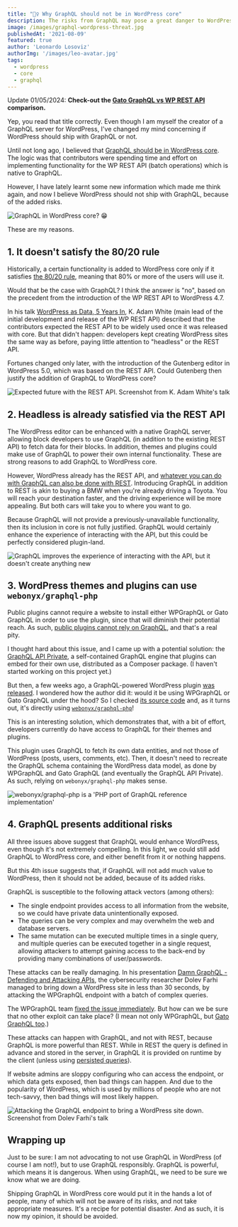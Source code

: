 ```yaml
---
title: "🙅‍♀️ Why GraphQL should not be in WordPress core"
description: The risks from GraphQL may pose a great danger to WordPress
image: /images/graphql-wordpress-threat.jpg
publishedAt: '2021-08-09'
featured: true
author: 'Leonardo Losoviz'
authorImg: '/images/leo-avatar.jpg'
tags:
  - wordpress
  - core
  - graphql
---
```


<Banner type="info">

Update 01/05/2024: <strong>Check-out the [Gato GraphQL vs WP REST API](/comparisons/gatographql-vs-wp-rest-api) comparison.</strong>

</Banner>

Yep, you read that title correctly. Even though I am myself the creator of a GraphQL server for WordPress, I've changed my mind concerning if WordPress should ship with GraphQL or not.

Until not long ago, I believed that [GraphQL should be in WordPress core](/blog/why-wordpress-should-have-a-graphql-api-in-core). The logic was that contributors were spending time and effort on implementing functionality for the WP REST API (batch operations) which is native to GraphQL.

However, I have lately learnt some new information which made me think again, and now I believe WordPress should not ship with GraphQL, because of the added risks.

![GraphQL in WordPress core? 😁](/images/graphql-wordpress-threat.jpg "GraphQL in WordPress core? 😁")

These are my reasons.

## 1. It doesn't satisfy the 80/20 rule

Historically, a certain functionality is added to WordPress core only if it satisfies [the 80/20 rule](https://wordpress.org/about/philosophy/), meaning that 80% or more of the users will use it.

Would that be the case with GraphQL? I think the answer is "no", based on the precedent from the introduction of the WP REST API to WordPress 4.7.

In his talk [WordPress as Data, 5 Years In](https://youtu.be/OBVg5x8uQ6M), K. Adam White (main lead of the initial development and release of the WP REST API) described that the contributors expected the REST API to be widely used once it was released with core. But that didn't happen: developers kept creating WordPress sites the same way as before, paying little attention to "headless" or the REST API.

Fortunes changed only later, with the introduction of the Gutenberg editor in WordPress 5.0, which was based on the REST API. Could Gutenberg then justify the addition of GraphQL to WordPress core?

![Expected future with the REST API. Screenshot from K. Adam White's talk](/images/society-if-wp-had-a-rest-api-video.png "Expected future with the REST API. Screenshot from K. Adam White's talk")

## 2. Headless is already satisfied via the REST API

The WordPress editor can be enhanced with a native GraphQL server, allowing block developers to use GraphQL (in addition to the existing REST API) to fetch data for their blocks. In addition, themes and plugins could make use of GraphQL to power their own internal functionality. These are strong reasons to add GraphQL to WordPress core.

However, WordPress already has the REST API, and [whatever you can do with GraphQL can also be done with REST](https://stepzen.com/blog/are-rest-and-graphql-different). Introducing GraphQL in addition to REST is akin to buying a BMW when you're already driving a Toyota. You will reach your destination faster, and the driving experience will be more appealing. But both cars will take you to where you want to go.

Because GraphQL will not provide a previously-unavailable functionality, then its inclusion in core is not fully justified. GraphQL would certainly enhance the experience of interacting with the API, but this could be perfectly considered plugin-land.

![GraphQL improves the experience of interacting with the API, but it doesn't create anything new](/images/graphiql.gif "GraphQL improves the experience of interacting with the API, but it doesn't create anything new")

## 3. WordPress themes and plugins can use `webonyx/graphql-php`

Public plugins cannot require a website to install either WPGraphQL or Gato GraphQL in order to use the plugin, since that will diminish their potential reach. As such, [public plugins cannot rely on GraphQL](https://www.smashingmagazine.com/2021/04/making-graphql-work-in-wordpress/#use-graphql-api-if-distributing-blocks-via-a-plugin), and that's a real pity.

I thought hard about this issue, and I came up with a potential solution: the [GraphQL API Private](https://github.com/GatoGraphQL/GatoGraphQL/issues/519), a self-contained GraphQL engine that plugins can embed for their own use, distributed as a Composer package. (I haven't started working on this project yet.)

But then, a few weeks ago, a GraphQL-powered WordPress plugin [was released](https://twitter.com/swashata/status/1418387987511996418). I wondered how the author did it: would it be using WPGraphQL or Gato GraphQL under the hood? So I checked [its source code](https://plugins.trac.wordpress.org/browser/wpeform-lite/trunk/inc/GraphQL/Schema.php?rev=2570462) and, as it turns out, it's directly using [`webonyx/graphql-php`](https://github.com/webonyx/graphql-php)!

This is an interesting solution, which demonstrates that, with a bit of effort, developers currently do have access to GraphQL for their themes and plugins.

This plugin uses GraphQL to fetch its own data entities, and not those of WordPress (posts, users, comments, etc). Then, it doesn't need to recreate the GraphQL schema containing the WordPress data model, as done by WPGraphQL and Gato GraphQL (and eventually the GraphQL API Private). As such, relying on `webonyx/graphql-php` makes sense.

![webonyx/graphql-php is a 'PHP port of GraphQL reference implementation'](/images/webonyx-graphql-php.png "webonyx/graphql-php is a 'PHP port of GraphQL reference implementation'")

## 4. GraphQL presents additional risks

All three issues above suggest that GraphQL would enhance WordPress, even though it's not extremely compelling. In this light, we could still add GraphQL to WordPress core, and either benefit from it or nothing happens.

But this 4th issue suggests that, if GraphQL will not add much value to WordPress, then it should not be added, because of its added risks.

GraphQL is susceptible to the following attack vectors (among others):

- The single endpoint provides access to all information from the website, so we could have private data unintentionally exposed.
- The queries can be very complex and may overwhelm the web and database servers.
- The same mutation can be executed multiple times in a single query, and multiple queries can be executed together in a single request, allowing attackers to attempt gaining access to the back-end by providing many combinations of user/passwords.

These attacks can be really damaging. In his presentation [Damn GraphQL - Defending and Attacking APIs](https://www.youtube.com/watch?v=EVRf708-zq4), the cybersecurity researcher Dolev Farhi managed to bring down a WordPress site in less than 30 seconds, by attacking the WPGraphQL endpoint with a batch of complex queries.

The WPGraphQL team [fixed the issue immediately](https://github.com/wp-graphql/wp-graphql/releases/tag/v1.3.6). But how can we be sure that no other exploit can take place? (I mean not only WPGraphQL, but [Gato GraphQL too](https://github.com/GatoGraphQL/GatoGraphQL/issues/865).)

These attacks can happen with GraphQL, and not with REST, because GraphQL is more powerful than REST. While in REST the query is defined in advance and stored in the server, in GraphQL it is provided on runtime by the client (unless using [persisted queries](/extensions/persisted-queries)).

If website admins are sloppy configuring who can access the endpoint, or which data gets exposed, then bad things can happen. And due to the popularity of WordPress, which is used by millions of people who are not tech-savvy, then bad things will most likely happen.

![Attacking the GraphQL endpoint to bring a WordPress site down. Screenshot from Dolev Farhi's talk](/images/damn-graphql-video.png "Attacking the GraphQL endpoint to bring a WordPress site down. Screenshot from Dolev Farhi's talk")

## Wrapping up

Just to be sure: I am not advocating to not use GraphQL in WordPress (of course I am not!), but to use GraphQL responsibly. GraphQL is powerful, which means it is dangerous. When using GraphQL, we need to be sure we know what we are doing.

Shipping GraphQL in WordPress core would put it in the hands a lot of people, many of which will not be aware of its risks, and not take appropriate measures. It's a recipe for potential disaster. And as such, it is now my opinion, it should be avoided.
